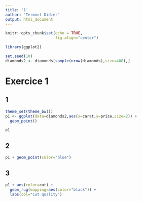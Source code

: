 ```yaml
---
title: '1'
author: "Termont Didier"
output: html_document
---
```


```r
knitr::opts_chunk$set(echo = TRUE,
                      fig.align="center")

library(ggplot2)

set.seed(10)
diamonds2 <- diamonds[sample(nrow(diamonds),size=400),]
```

# Exercice 1

## 1 
```r
theme_set(theme_bw())
p1 <- ggplot(data=diamonds2,aes(x=carat,y=price,size=2)) +
  geom_point()

p1
```

## 2
```r
p1 + geom_point(color="blue")
```

## 3
```r
p1 + aes(color=cut) + 
  geom_rug(mapping=aes(color="black")) + 
  labs(col="Cut quality")
```

